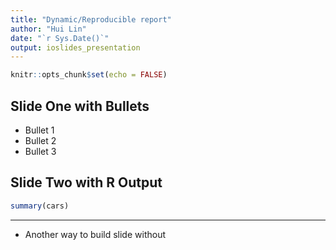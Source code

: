 ```yaml
---
title: "Dynamic/Reproducible report"
author: "Hui Lin"
date: "`r Sys.Date()`"
output: ioslides_presentation
---
```


```r
knitr::opts_chunk$set(echo = FALSE)
```

## Slide One with Bullets

- Bullet 1
- Bullet 2
- Bullet 3

## Slide Two with R Output

```r
summary(cars)
```

---------

- Another way to build slide without 



